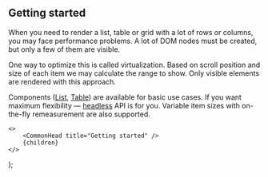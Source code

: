 
## Getting started

When you need to render a list, table or grid with a lot of rows or columns, you may face performance problems.
A lot of DOM nodes must be created, but only a few of them are visible.

One way to optimize this is called virtualization.
Based on scroll position and size of each item we may calculate the range to show.
Only visible elements are rendered with this approach.

<IndexExample />

Components ([List](/virtual/list), [Table](/virtual/table)) are available for basic use cases.
If you want maximum flexibility — [headless](/virtual/headless) API is for you.
Variable item sizes with <span className="whitespace-nowrap">on-the-fly</span> remeasurement are also supported.

    <>
        <CommonHead title="Getting started" />
        {children}
    </>
);

